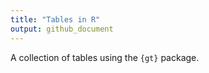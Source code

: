 ```yaml
---
title: "Tables in R"
output: github_document
---
```


A collection of tables using the `{gt}` package.